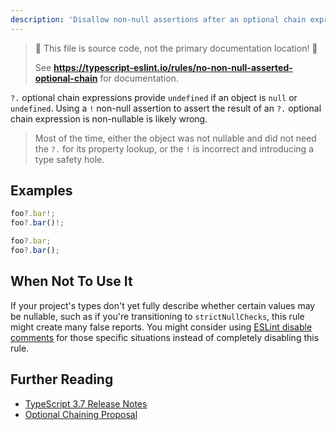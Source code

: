 ---
description: 'Disallow non-null assertions after an optional chain expression.'
---


> 🛑 This file is source code, not the primary documentation location! 🛑
>
> See **https://typescript-eslint.io/rules/no-non-null-asserted-optional-chain** for documentation.

`?.` optional chain expressions provide `undefined` if an object is `null` or `undefined`.
Using a `!` non-null assertion to assert the result of an `?.` optional chain expression is non-nullable is likely wrong.

> Most of the time, either the object was not nullable and did not need the `?.` for its property lookup, or the `!` is incorrect and introducing a type safety hole.

## Examples

<Tabs>
<TabItem value="❌ Incorrect">

```ts
foo?.bar!;
foo?.bar()!;
```

</TabItem>
<TabItem value="✅ Correct">

```ts
foo?.bar;
foo?.bar();
```

</TabItem>
</Tabs>

## When Not To Use It

If your project's types don't yet fully describe whether certain values may be nullable, such as if you're transitioning to `strictNullChecks`, this rule might create many false reports.
You might consider using [ESLint disable comments](https://eslint.org/docs/latest/use/configure/rules#using-configuration-comments-1) for those specific situations instead of completely disabling this rule.

## Further Reading

- [TypeScript 3.7 Release Notes](https://www.typescriptlang.org/docs/handbook/release-notes/typescript-3-7.html)
- [Optional Chaining Proposal](https://github.com/tc39/proposal-optional-chaining/)

